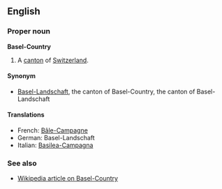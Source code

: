 ==English==
===Proper noun===
'''Basel-Country'''

#A [[canton]] of [[Switzerland]].

====Synonym====
*[[Basel-Landschaft]], the canton of Basel-Country, the canton of Basel-Landschaft

====Translations====
*French: [[Bâle-Campagne]]
*German: Basel-Landschaft
*Italian: [[Basilea-Campagna]]

===See also===
*[[en:Basel-Country|Wikipedia article on Basel-Country]]
